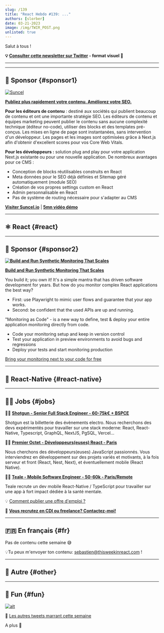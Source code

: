 ```yaml
---
slug: /139
title: "React Hebdo #139: ..."
authors: [slorber]
date: 03-21-2023
image: /img/TWIR_POST.png
unlisted: true
---
```


Salut à tous !

<Todo />

<!-- truncate -->

**💡 [Consulter cette newsletter sur Twitter](https://slo.im/thread) - format visuel 🎨**

---


<Support />

---

## 💸 Sponsor {#sponsor1}

[![Suncel](/emails/issues/136/suncel.jpg)](https://suncel.io/)

**[Publiez plus rapidement votre contenu. Améliorez votre SEO.](https://suncel.io/)**

**Pour les éditeurs de contenu** : destiné aux sociétés qui publient beaucoup de contenu et ont une importante stratégie SEO. Les éditeurs de contenu et équipes marketing peuvent publier le contenu sans aucune complexité technique (éditeur no-code), utiliser des blocks et des templates pré-conçus. Les mises en ligne de page sont instantanées, sans intervention d'un développeur. Les pages et les images sont optimisées grâce à Next.js afin d'obtenir d'excellent scores pour vos Core Web Vitals.

**Pour les développeurs :** solution plug and play pour votre application Next.js existante ou pour une nouvelle application. De nombreux avantages pour ce CMS :

- Conception de blocks réutilisables construits en React
- Meta données pour le SEO déjà définies et Sitemap géré automatiquement (module SEO)
- Création de vos propres settings custom en React
- Admin personnalisable en React
- Pas de système de routing nécessaire pour s'adapter au CMS

**[Visiter Suncel.io](https://suncel.io/)** | **[5mn vidéo démo](https://www.youtube.com/watch?v=LUupLEZKp3w)**

---

## ⚛️ React {#react}

<Todo />

<SubscribeFormEmbed />

---

## 💸 Sponsor {#sponsor2}

**[![Build and Run Synthetic Monitoring That Scales](/emails/issues/134/checkly.jpg)](https://www.checklyhq.com/product/monitoring-as-code/?utm_medium=email&utm_source=newsletter&utm_campaign=this-week-in-react)**

**[Build and Run Synthetic Monitoring That Scales](https://www.checklyhq.com/product/monitoring-as-code/?utm_medium=email&utm_source=newsletter&utm_campaign=this-week-in-react)**

You build it; you own it! It's a simple mantra that has driven software development for years. But how do you monitor complex React applications the best way?

- First: use Playwright to mimic user flows and guarantee that your app works.
- Second: be confident that the used APIs are up and running.

"Monitoring as Code" - is a new way to define, test & deploy your entire application monitoring directly from code.

- Code your monitoring setup and keep in version control
- Test your application in preview environments to avoid bugs and regressions
- Deploy your tests and start monitoring production

[Bring your monitoring next to your code for free](https://www.checklyhq.com/product/monitoring-as-code/?utm_medium=email&utm_source=newsletter&utm_campaign=this-week-in-react)

---

## 📱 React-Native {#react-native}

<Todo />

---

## 🧑‍💻 Jobs {#jobs}

🧑‍💼 [**Shotgun - Senior Full Stack Engineer - 60-75k€ + BSPCE**](https://shotgun.teamtailor.com/jobs/1981578-senior-full-stack-engineer)

Shotgun est la billetterie des évènements electro. Nous recherchons des devs expérimentés pour travailler sur une stack moderne: React, React-Native, Typescript, GraphQL, NextJS, PgSQL, Vercel...

🧑‍💼 [**Premier Octet - Développeurs(euses) React - Paris**](https://www.premieroctet.com/jobs)

Nous cherchons des développeurs(euses) JavaScript passionnés. Vous interviendrez en développement sur des projets variés et motivants, à la fois serveur et front (React, Nest, Next), et éventuellement mobile (React Native).

🧑‍💼 [**Teale - Mobile Software Engineer - 50-60k - Paris/Remote**](https://sebastienlorber.mylittleteam.com/team/teale/55/719)

Teale recrute un dev mobile React-Native / TypeScript pour travailler sur une app à fort impact dédiée à la santé mentale.

💡 [Comment publier une offre d'emploi ?](https://thisweekinreact.com/fr/sponsor)

🏢 **[Vous recrutez en CDI ou freelance? Contactez-moi!](https://qq4ph6n1rk0.typeform.com/to/qjSZ38dQ#email={{subscriber.email_address}})**

---

## 🇫🇷 En français {#fr}

Pas de contenu cette semaine 😅

💡Tu peux m'envoyer ton contenu: [sebastien@thisweekinreact.com](mailto:sebastien@thisweekinreact.com?subject=Contenu%20en%20fran%C3%A7ais) !

<Todo />

---

## 🔀 Autre {#other}

<Todo />

---

## 🤭 Fun {#fun}

<Todo />

[![alt](/emails/issues/122/meme.jpg)](https://twitter.com/TODOTODOTODOTODOTODOTODOTODOTODOTODOTODO)

🤣 [Les autres tweets marrant cette semaine](https://twitter.com/TODOTODOTODOTODOTODOTODOTODOTODOTODOTODO)

A plus 👋
